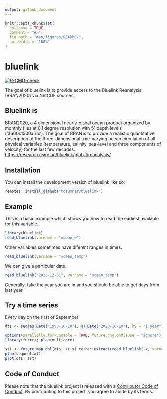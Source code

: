 ```yaml
---
output: github_document
---
```


<!-- README.md is generated from README.Rmd. Please edit that file -->

```r
knitr::opts_chunk$set(
  collapse = TRUE,
  comment = "#>",
  fig.path = "man/figures/README-",
  out.width = "100%"
)
```

# bluelink

<!-- badges: start -->
[![R-CMD-check](https://github.com/mdsumner/bluelink/actions/workflows/R-CMD-check.yaml/badge.svg)](https://github.com/mdsumner/bluelink/actions/workflows/R-CMD-check.yaml)
<!-- badges: end -->

The goal of bluelink is to provide access to the Bluelink Reanalysis (BRAN2020) via NetCDF sources. 


## Bluelink is 

BRAN2020, a 4 dimensional nearly-global ocean product organized by 
 monthly files at 0.1 degree resolution with 51 depth levels ('3600x1500x51x<days>'). 
 The goal of BRAN is to provide a realistic quantitative description of the 
 three-dimensional time-varying ocean circulation of all physical variables 
 (temperature, salinity, sea-level and three components of velocity) for the last 
 few decades. <https://research.csiro.au/bluelink/global/reanalysis/>

## Installation

You can install the development version of bluelink like so:

``` r
remotes::install_github("mdsumner/bluelink")
```

## Example

This is a basic example which shows you how to read the earliest available for this variable. 

```r
library(bluelink)
read_bluelink(varname = "ocean_w")
```

Other variables sometimes have diferent ranges in times. 

```r
read_bluelink(varname = "ocean_temp")
```

We can give a particular date. 

```r
read_bluelink("2023-12-31", varname = "ocean_temp")
```

Generally, take the year you are in and you should be able to get days from last year. 


## Try a time series

Every day on the first of September

```r
dts <- seq(as.Date("1993-10-10"), as.Date("2023-10-10"), by = "1 year")

options(parallelly.fork.enable = TRUE, future.rng.onMisuse = "ignore")
library(furrr); plan(multicore)

sst <- future_map_dbl(dts, \(.x) terra::extract(read_bluelink(.x, varname = "ocean_temp"), cbind(150, -42))[[1]])
plan(sequential)
plot(dts, sst)

```

## Code of Conduct
  
Please note that the bluelink project is released with a [Contributor Code of Conduct](https://contributor-covenant.org/version/2/1/CODE_OF_CONDUCT.html). By contributing to this project, you agree to abide by its terms.
